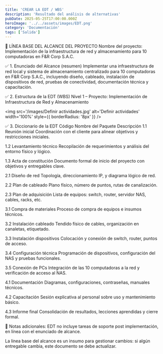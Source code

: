```yaml
---
title: 'CREAR LA EDT / WBS'
description: 'Resultado del análisis de alternativas'
pubDate: 2025-05-25T17:00:00.000Z
heroImage: '../../assets/images/EDT.png'
category: 'Documentación'
tags: ['Salida']
---
```


📌 LÍNEA BASE DEL ALCANCE DEL PROYECTO
Nombre del proyecto: Implementación de la infraestructura de red y almacenamiento para 10 computadoras en F&R Corp S.A.C.

✅ 1. Enunciado del Alcance (resumen)
Implementar una infraestructura de red local y sistema de almacenamiento centralizado para 10 computadoras en F&R Corp S.A.C., incluyendo diseño, cableado, instalación de dispositivos de red, pruebas de conectividad, documentación técnica y capacitación.

✅ 2. Estructura de la EDT (WBS)
Nivel 1 – Proyecto: Implementación de Infraestructura de Red y Almacenamiento

<img
	src='/images/Definir actividades.jpg'
	alt='Definir actividades'
	width='100%'
	style={{ borderRadius: '8px' }}
/>

✅ 3. Diccionario de la EDT
Código
Nombre del Paquete
Descripción
1.1
Reunión inicial
Coordinación con el cliente para alinear objetivos y restricciones iniciales.

1.2
Levantamiento técnico
Recopilación de requerimientos y análisis del entorno físico y lógico.

1.3
Acta de constitución
Documento formal de inicio del proyecto con objetivos y entregables clave.

2.1
Diseño de red
Topología, direccionamiento IP, y diagrama lógico de red.

2.2
Plan de cableado
Plano físico, número de puntos, rutas de canalización.

2.3
Plan de adquisición
Lista de equipos: switch, router, servidor NAS, cables, racks, etc.

3.1
Compra de materiales
Proceso de compra de equipos e insumos técnicos.

3.2
Instalación cableado
Tendido físico de cables, organización en canaletas, etiquetado.

3.3
Instalación dispositivos
Colocación y conexión de switch, router, puntos de acceso.

3.4
Configuración técnica
Programación de dispositivos, configuración del NAS y pruebas funcionales.

3.5
Conexión de PCs
Integración de las 10 computadoras a la red y verificación de acceso al NAS.

4.1
Documentación
Diagramas, configuraciones, contraseñas, manuales técnicos.

4.2
Capacitación
Sesión explicativa al personal sobre uso y mantenimiento básico.

4.3
Informe final
Consolidación de resultados, lecciones aprendidas y cierre formal.

🧩 Notas adicionales:
EDT no incluye tareas de soporte post implementación, en línea con el enunciado de alcance.

La línea base del alcance es un insumo para gestionar cambios: si algún entregable cambia, este documento se debe actualizar.
